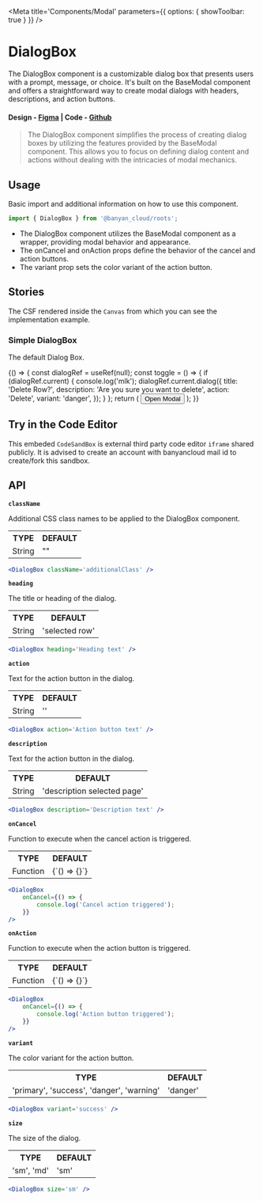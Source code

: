

<Meta title='Components/Modal' parameters={{ options: { showToolbar: true } }} />

# DialogBox

The DialogBox component is a customizable dialog box that presents users with a prompt, message, or choice. It's built on the BaseModal component and offers a straightforward way to create modal dialogs with headers, descriptions, and action buttons.

#### Design - [Figma](https://www.figma.com/file/e9opoAtQHBo4vFd6u0Co98/Component-Library?node-id=730%3A50667&mode=dev) | Code - [Github](https://github.com/banyandata-cloud/roots/tree/main/components/modal/dialogBox)

> The DialogBox component simplifies the process of creating dialog boxes by utilizing the features provided by the BaseModal component. This allows you to focus on defining dialog content and actions without dealing with the intricacies of modal mechanics.

## Usage

Basic import and additional information on how to use this component.

```js
import { DialogBox } from '@banyan_cloud/roots';
```

-   The DialogBox component utilizes the BaseModal component as a wrapper, providing modal behavior and appearance.
-   The onCancel and onAction props define the behavior of the cancel and action buttons.
-   The variant prop sets the color variant of the action button.

## Stories

The CSF rendered inside the `Canvas` from which you can see the implementation example.

### Simple DialogBox

The default Dialog Box.

<Canvas>
	<Story name='Dialog'>
		{() => {
			const dialogRef = useRef(null);
			const toggle = () => {
				if (dialogRef.current) {
					console.log('mlk');
					dialogRef.current.dialog({
						title: 'Delete Row?',
						description: 'Are you sure you want to delete',
						action: 'Delete',
						variant: 'danger',
					});
				}
			};
			return (
				<ThemedContainer theme='light'>
					<button
						type='button'
						onClick={toggle}
						style={{
							padding: 10,
						}}>
						Open Modal
					</button>
					<DialogBox ref={dialogRef} />
				</ThemedContainer>
			);
		}}
	</Story>
</Canvas>

## Try in the Code Editor

This embeded `CodeSandBox` is external third party code editor `iframe` shared publicly. It is advised to create an account with banyancloud mail id to create/fork this sandbox.

## API

**`className`**

Additional CSS class names to be applied to the DialogBox component.

<table style={{ width: '100%' }}>
	<tr>
		<th style={{ textAlign: 'left', width: '50%' }}>TYPE</th>
		<th style={{ textAlign: 'left', width: '50%' }}>DEFAULT</th>
	</tr>
	<tr>
		<td>String</td>
		<td>""</td>
	</tr>
</table>

```jsx
<DialogBox className='additionalClass' />
```

**`heading`**

The title or heading of the dialog.

<table style={{ width: '100%' }}>
	<tr>
		<th style={{ textAlign: 'left', width: '50%' }}>TYPE</th>
		<th style={{ textAlign: 'left', width: '50%' }}>DEFAULT</th>
	</tr>
	<tr>
		<td>String</td>
		<td>'selected row'</td>
	</tr>
</table>

```jsx
<DialogBox heading='Heading text' />
```

**`action`**

Text for the action button in the dialog.

<table style={{ width: '100%' }}>
	<tr>
		<th style={{ textAlign: 'left', width: '50%' }}>TYPE</th>
		<th style={{ textAlign: 'left', width: '50%' }}>DEFAULT</th>
	</tr>
	<tr>
		<td>String</td>
		<td>''</td>
	</tr>
</table>

```jsx
<DialogBox action='Action button text' />
```

**`description`**

Text for the action button in the dialog.

<table style={{ width: '100%' }}>
	<tr>
		<th style={{ textAlign: 'left', width: '50%' }}>TYPE</th>
		<th style={{ textAlign: 'left', width: '50%' }}>DEFAULT</th>
	</tr>
	<tr>
		<td>String</td>
		<td>'description selected page'</td>
	</tr>
</table>

```jsx
<DialogBox description='Description text' />
```

**`onCancel`**

Function to execute when the cancel action is triggered.

<table style={{ width: '100%' }}>
	<tr>
		<th style={{ textAlign: 'left', width: '50%' }}>TYPE</th>
		<th style={{ textAlign: 'left', width: '50%' }}>DEFAULT</th>
	</tr>
	<tr>
		<td>Function</td>
		<td>{`() => {}`}</td>
	</tr>
</table>

```jsx
<DialogBox
	onCancel={() => {
		console.log('Cancel action triggered');
	}}
/>
```

**`onAction`**

Function to execute when the action button is triggered.

<table style={{ width: '100%' }}>
	<tr>
		<th style={{ textAlign: 'left', width: '50%' }}>TYPE</th>
		<th style={{ textAlign: 'left', width: '50%' }}>DEFAULT</th>
	</tr>
	<tr>
		<td>Function</td>
		<td>{`() => {}`}</td>
	</tr>
</table>

```jsx
<DialogBox
	onCancel={() => {
		console.log('Action button triggered');
	}}
/>
```

**`variant`**

The color variant for the action button.

<table style={{ width: '100%' }}>
	<tr>
		<th style={{ textAlign: 'left', width: '50%' }}>TYPE</th>
		<th style={{ textAlign: 'left', width: '50%' }}>DEFAULT</th>
	</tr>
	<tr>
		<td>'primary', 'success', 'danger', 'warning'</td>
		<td>'danger'</td>
	</tr>
</table>

```jsx
<DialogBox variant='success' />
```

**`size`**

The size of the dialog.

<table style={{ width: '100%' }}>
	<tr>
		<th style={{ textAlign: 'left', width: '50%' }}>TYPE</th>
		<th style={{ textAlign: 'left', width: '50%' }}>DEFAULT</th>
	</tr>
	<tr>
		<td>'sm', 'md'</td>
		<td>'sm'</td>
	</tr>
</table>

```jsx
<DialogBox size='sm' />
```
